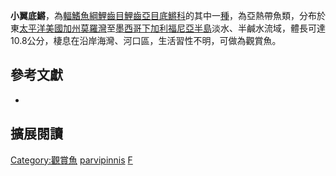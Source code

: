 {{Speciesbox
| name = 小翼底鱂
| image = 
| image_width = 200px
| image_caption = 
| status = NE
| status_system = IUCN3.1
| genus = Fundulus
| species = parvipinnis
| authority = Girard, 1854
| synonyms = *''Fundulus parvipinnis brevis'', Osburn & Nichols, 1916
*''Fundulus brevis'', Osburn & Nichols, 1916
}}
'''小翼底鱂'''，為[[輻鰭魚綱|輻鰭魚綱]][[鯉齒目|鯉齒目]][[鯉齒亞目|鯉齒亞目]][[底鱂科|底鱂科]]的其中一[[種|種]]，為亞熱帶魚類，分布於東[[太平洋|太平洋]][[美國|美國]][[加州|加州]][[莫羅灣|莫羅灣]]至[[墨西哥|墨西哥]][[下加利福尼亞半島|下加利福尼亞半島]]淡水、半鹹水流域，體長可達10.8公分，棲息在沿岸海灣、河口區，生活習性不明，可做為觀賞魚。

== 參考文獻 ==
*{{FishBase_species|genus=Fundulus|species=parvipinnis|year=2014|month=10}}

== 擴展閱讀 ==
{{refbegin}}
{{wikispecies-inline|Fundulus parvipinnis}}
{{refend}}
{{Taxonbar|from=Q2784109}}

[[Category:觀賞魚|Category:觀賞魚]]
[[Category:底鱂屬|parvipinnis]]
[[Category:1854年描述的魚類|F]]


{{魚類小作品}}